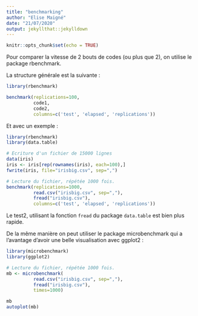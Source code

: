 ```yaml
---
title: "benchmarking"
author: "Elise Maigné"
date: "21/07/2020"
output: jekyllthat::jekylldown
---
```



```r
knitr::opts_chunk$set(echo = TRUE)
```

Pour comparer la vitesse de 2 bouts de codes (ou plus que 2), on utilise le package rbenchmark.

La structure générale est la suivante : 

```r
library(rbenchmark)

benchmark(replications=100,
          code1,
          code2,
          columns=c('test', 'elapsed', 'replications'))

```

Et avec un exemple :

```r
library(rbenchmark)
library(data.table)

# Ecriture d'un fichier de 15000 lignes 
data(iris)
iris <- iris[rep(rownames(iris), each=100),]
fwrite(iris, file="irisbig.csv", sep=",")

# Lecture du fichier, répétée 1000 fois. 
benchmark(replications=1000,
          read.csv("irisbig.csv", sep=","),
          fread("irisbig.csv"),
          columns=c('test', 'elapsed', 'replications'))
```

Le test2, utilisant la fonction `fread` du package `data.table` est bien plus rapide. 

De la même manière on peut utiliser le package microbenchmark qui a l'avantage d'avoir une belle visualisation avec ggplot2 :

```r
library(microbenchmark)
library(ggplot2)

# Lecture du fichier, répétée 1000 fois. 
mb <- microbenchmark(
          read.csv("irisbig.csv", sep=","),
          fread("irisbig.csv"),
          times=1000)

mb
autoplot(mb)
```
